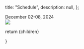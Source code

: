 
  title: "Schedule",
  description: null,
};

<div className="text-3xl mt-4 mb-2 md:text-7xl text-center md:mt-8 md:mb-4 font-ubuntu">December 02-08, 2024</div>

<Image src={WeekSchedule} />

  return <MdxLayout metadata={metadata}>{children}</MdxLayout>


}
